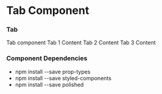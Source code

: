 
<Meta title="Tab" component={Tab} />


<H1> Tab Component </H1>

<H3> Tab </H3>
<SubTitle> Tab component
</SubTitle>


<Preview>
    <Story name="Tab">
              <Tab>
                <InnerTab label="Tab 1" tag={Theme.PrimaryColor}>
                Tab 1 Content
                </InnerTab>
                 <InnerTab label="Tab 2">
                Tab 2 Content
                </InnerTab>
                 <InnerTab label="Tab 3">
                Tab 3 Content
                </InnerTab>
                </Tab>
          </Story>
         
</Preview>


<H3> Component Dependencies </H3>

- npm install --save prop-types
- npm install --save styled-components
- npm install --save polished
